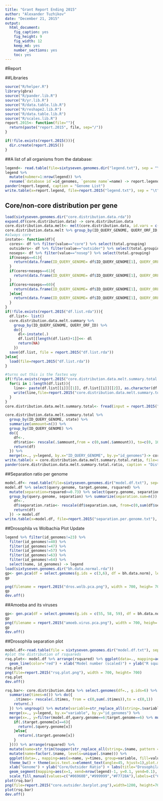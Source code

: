 ```yaml
---
title: "Grant Report Ending 2015"
author: "Alexander Tuzhikov"
date: "December 21, 2015"
output: 
  html_document: 
    fig_caption: yes
    fig_height: 9
    fig_width: 12
    keep_md: yes
    number_sections: yes
    toc: yes
---
```


#Report

##Libraries
```r
source("R/helper.R")
library(gbra)
source("R/pander.lib.R")
source("R/yr.lib.R")
source("R/data.table.lib.R")
source("R/reshape2.lib.R")
source("R/data.table.lib.R")
source("R/scales.lib.R")
report.2015<- function(file=""){
  return(paste("report.2015", file, sep="/"))
}

if(!file.exists(report.2015())){
  dir.create(report.2015())
}
```

##A list of all organisms from the database:

```r
legend<- read.table(file=sixtyseven.genomes.dir("legend.txt"), sep = "\t", stringsAsFactors = FALSE, header = TRUE)
legend %>% 
  mutate(nubmer=1:nrow(legend)) %>% 
  rename(`database id`=id_genomes, `genome name`=name) -> report.legend
pander(report.legend, caption = "Genome List")
write.table(x=report.legend, file=report.2015("legend.txt"), sep = "\t", quote = FALSE, row.names = FALSE)
```

## Core/non-core distribution per gene
```r
load(sixtyseven.genomes.dir("core.distribution.data.rda"))
expand.df(core.distribution.data) -> core.distribution.data
core.distribution.data.melt<- melt(core.distribution.data, id.vars = c("QUERY_ORF_ID","ID_QUERY_GENOME"))
core.distribution.data.melt %>% group_by(ID_QUERY_GENOME, QUERY_ORF_ID, value) %>% summarize(total.grouping=n()) -> core.distribution.data.melt.summary
#always core
instate<- function(df){
  cores<- df %>% filter(value=="core") %>% select(total.grouping)
  outsiders<- df %>% filter(value=="outsider") %>% select(total.grouping)
  noseps<- df %>% filter(value=="nosep") %>% select(total.grouping)
  if(noseps==61){
    return(data.frame(ID_QUERY_GENOME= df$ID_QUERY_GENOME[1], QUERY_ORF_ID=df$QUERY_ORF_ID[1], state="never separates"))
  }
  if(cores+noseps==61){
    return(data.frame(ID_QUERY_GENOME= df$ID_QUERY_GENOME[1], QUERY_ORF_ID=df$QUERY_ORF_ID[1], state="always core"))
  }
  if(cores+noseps==60){
    return(data.frame(ID_QUERY_GENOME= df$ID_QUERY_GENOME[1], QUERY_ORF_ID=df$QUERY_ORF_ID[1], state="outsider once"))
  }else{
    return(data.frame(ID_QUERY_GENOME= df$ID_QUERY_GENOME[1], QUERY_ORF_ID=df$QUERY_ORF_ID[1], state="outsider multiple"))
  }
}
if(!file.exists(report.2015("df.list.rda"))){
  df.list<- list()
  core.distribution.data.melt.summary %>% 
    group_by(ID_QUERY_GENOME, QUERY_ORF_ID) %>% 
    do({
      dl<-instate(.)
      df.list[[length(df.list)+1]]<<- dl
      return(NA)
    })
  save(df.list, file = report.2015("df.list.rda"))
}else{
  load(file=report.2015("df.list.rda"))
}

#turns out this is the fastes way
if(!file.exists(report.2015("core.distribution.data.melt.summary.total.txt"))){
  for(i in 1:length(df.list)){
    line<- paste(df.list[[i]][[1]], df.list[[i]][[2]], as.character(df.list[[i]][[3]]), sep="\t", collapse = "\n")
    write(line,file=report.2015("core.distribution.data.melt.summary.total.txt"), append=TRUE)
  }
}
core.distribution.data.melt.summary.total<- fread(input = report.2015("core.distribution.data.melt.summary.total.txt"), sep = "\t", data.table = FALSE, col.names = c("ID_QUERY_GENOME", "QUERY_ORF_ID", "state"))

core.distribution.data.melt.summary.total %>%
  group_by(ID_QUERY_GENOME, state) %>% 
  summarize(ammount=n()) %>%
  group_by(ID_QUERY_GENOME) %>%
  do({
    df<-.
    df$ratio<- rescale(.$ammount,from = c(0,sum(.$ammount)), to=c(0, 100))
    return(df)
  }) %>%
  merge(x=., y=legend, by.x="ID_QUERY_GENOME", by.y="id_genomes")-> core.distribution.data.melt.summary.total.ratio
write.table(x = core.distribution.data.melt.summary.total.ratio, file=report.2015("core.distribution.data.melt.summary.total.ratio.txt"), sep="\t", quote = FALSE)
pander(core.distribution.data.melt.summary.total.ratio, caption = "Distribution of gene occurances in core and non-core")
```

##Separation ratio per genome
```r
model.df<- read.table(file=sixtyseven.genomes.dir("model.df.txt"), sep="\t", header=TRUE)
model.df %>% select(query.genome, target.genome, rsquared) %>% 
  mutate(separation=rsquared>=0.73) %>% select(query.genome, separation) %>%
  group_by(query.genome, separation) %>% summarize(separation.sum=n()) %>% group_by(query.genome) %>% do({
    df<-.
    df$separation.ratio<- rescale(df$separation.sum, from=c(0,sum(df$separation.sum)), to=c(0,100))
    return(df)
  }) -> model.df
write.table(x=model.df, file=report.2015("separation.per.genome.txt"), sep="\t", quote = FALSE)
```

##Drosophila vs Wolbachia Plot Update

```r
legend %>% filter(id_genomes!=23) %>% 
  filter(id_genomes!=40) %>% 
  filter(id_genomes!=47) %>%
  filter(id_genomes!=57) %>%
  filter(id_genomes!=63) %>%
  filter(id_genomes!=64) %>%
  select(name, id_genomes) -> legend
load(sixtyseven.genomes.dir("bh.data.normal.rda"))
gp<- gen.pca(df = select.genomes(g.ids = c(3,6), df = bh.data.norm), legend = legend, g.ids = c(3, 6))
gp

png(filename = report.2015("dros.wolb.pca.png"), width = 700, heigh= 700)
gp
dev.off()
```

##Amoeba and its viruses

```r
gp<- gen.pca(df = select.genomes(g.ids = c(55, 58, 59), df = bh.data.norm), legend = legend, g.ids = c(55, 58, 59))
gp
png(filename = report.2015("amoeb.virus.pca.png"), width = 700, heigh= 700)
gp
dev.off()
```

##Drosophila separation plot

```r
model.df<-read.table(file = sixtyseven.genomes.dir("model.df.txt"), sep="\t", stringsAsFactors = FALSE, header = TRUE)
#plot the distribution of rsquareds
rsq.plot<- model.df %>% arrange(rsquared) %>% ggplot(data=., mapping=aes(x=rescale_max(as.numeric(factor(file.name, levels=file.name))), y= rsquared)) + 
  geom_line(color="red") + xlab("Model number (scaled)") + ylab("R squared") + theme_bw()
rsq.plot
png(file=report.2015("rsq.plot.png"), width = 700, height= 700)
rsq.plot
dev.off()

rsq.bar<- core.distribution.data %>% select.genomes(df=., g.ids=6) %>% mutate(id=rownames(.)) %>% melt(id.vars="id") %>% group_by(variable,value) %>%
  summarise(times=n()) %>% do({
    .$times<- rescale(.$times, from = c(0,sum(.$times)),to = c(0,1))
    return(.)
  }) %>% ungroup() %>% mutate(variable=str_replace_all(string=.$variable, pattern ="X", replacement="")) %>%
  merge(x=., y=legend, by.x="variable", by.y="id_genomes") %>% 
  merge(x=., y=filter(model.df,query.genome==6|target.genome==6) %>% mutate(variable=sapply(1:nrow(.),function(x){
    if(.$target.genome[x]==6){
      return(.$query.genome[x])
    }else{
      return(.$target.genome[x])
    }
  }))) %>% arrange(rsquared) %>% 
  mutate(name=str_trim(toupper(str_replace_all(string=.$name, pattern = "\\.fasta|_|complete_genome|chromosome", replacement=" ")))) %>%
  mutate(name=factor(.$name, levels=unique(.$name))) %>%
  ggplot(data=., mapping=aes(x=name, y=times, group=variable, fill=value, order=value)) +geom_bar(stat="identity") + 
  theme_bw() + theme(axis.text.x=element_text(angle=45, hjust=1),plot.margin = unit(c(1, 1, 1, 4), "cm")) +
  xlab("Genome") + ylab("Core/Outsider Ratio") + labs(title="Drosophila Core/Outsider Gene Classification") +
  geom_segment(mapping=aes(x=1, xend=nrow(legend)-1, y=0.1, yend=0.1), arrow=arrow(length=unit(0.5,"cm")),colour="red") +
  scale_fill_manual(values=c("#06960B","#999999","#F7728A"),labels=c("Core Genes","No Clear Separation","Outsider Genes"), guide=guide_legend(title=""))
plot(rsq.bar)
png(file=report.2015("core.outsider.barplot.png"),width=1200, height=700)
plot(rsq.bar)
dev.off()
```
